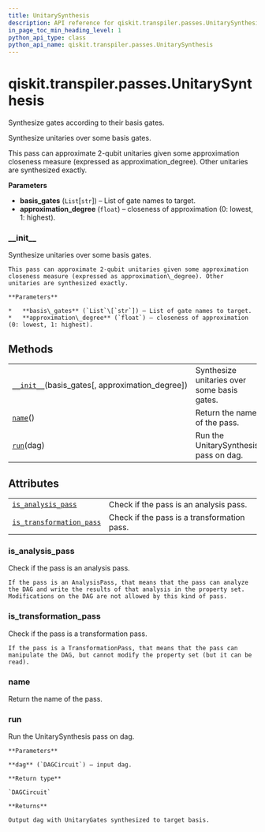 ```yaml
---
title: UnitarySynthesis
description: API reference for qiskit.transpiler.passes.UnitarySynthesis
in_page_toc_min_heading_level: 1
python_api_type: class
python_api_name: qiskit.transpiler.passes.UnitarySynthesis
---
```


# qiskit.transpiler.passes.UnitarySynthesis

<Class id="qiskit.transpiler.passes.UnitarySynthesis" isDedicatedPage={true} github="https://github.com/qiskit/qiskit/tree/stable/0.17/qiskit/transpiler/passes/synthesis/unitary_synthesis.py" signature="UnitarySynthesis(basis_gates, approximation_degree=1)">
  Synthesize gates according to their basis gates.

  Synthesize unitaries over some basis gates.

  This pass can approximate 2-qubit unitaries given some approximation closeness measure (expressed as approximation\_degree). Other unitaries are synthesized exactly.

  **Parameters**

  *   **basis\_gates** (`List`\[`str`]) – List of gate names to target.
  *   **approximation\_degree** (`float`) – closeness of approximation (0: lowest, 1: highest).

  ### \_\_init\_\_

  <Function id="qiskit.transpiler.passes.UnitarySynthesis.__init__" signature="__init__(basis_gates, approximation_degree=1)">
    Synthesize unitaries over some basis gates.

    This pass can approximate 2-qubit unitaries given some approximation closeness measure (expressed as approximation\_degree). Other unitaries are synthesized exactly.

    **Parameters**

    *   **basis\_gates** (`List`\[`str`]) – List of gate names to target.
    *   **approximation\_degree** (`float`) – closeness of approximation (0: lowest, 1: highest).
  </Function>

  ## Methods

  |                                                                                                                                                                |                                             |
  | -------------------------------------------------------------------------------------------------------------------------------------------------------------- | ------------------------------------------- |
  | [`__init__`](#qiskit.transpiler.passes.UnitarySynthesis.__init__ "qiskit.transpiler.passes.UnitarySynthesis.__init__")(basis\_gates\[, approximation\_degree]) | Synthesize unitaries over some basis gates. |
  | [`name`](#qiskit.transpiler.passes.UnitarySynthesis.name "qiskit.transpiler.passes.UnitarySynthesis.name")()                                                   | Return the name of the pass.                |
  | [`run`](#qiskit.transpiler.passes.UnitarySynthesis.run "qiskit.transpiler.passes.UnitarySynthesis.run")(dag)                                                   | Run the UnitarySynthesis pass on dag.       |

  ## Attributes

  |                                                                                                                                                                  |                                             |
  | ---------------------------------------------------------------------------------------------------------------------------------------------------------------- | ------------------------------------------- |
  | [`is_analysis_pass`](#qiskit.transpiler.passes.UnitarySynthesis.is_analysis_pass "qiskit.transpiler.passes.UnitarySynthesis.is_analysis_pass")                   | Check if the pass is an analysis pass.      |
  | [`is_transformation_pass`](#qiskit.transpiler.passes.UnitarySynthesis.is_transformation_pass "qiskit.transpiler.passes.UnitarySynthesis.is_transformation_pass") | Check if the pass is a transformation pass. |

  ### is\_analysis\_pass

  <Function id="qiskit.transpiler.passes.UnitarySynthesis.is_analysis_pass" signature="property is_analysis_pass">
    Check if the pass is an analysis pass.

    If the pass is an AnalysisPass, that means that the pass can analyze the DAG and write the results of that analysis in the property set. Modifications on the DAG are not allowed by this kind of pass.
  </Function>

  ### is\_transformation\_pass

  <Function id="qiskit.transpiler.passes.UnitarySynthesis.is_transformation_pass" signature="property is_transformation_pass">
    Check if the pass is a transformation pass.

    If the pass is a TransformationPass, that means that the pass can manipulate the DAG, but cannot modify the property set (but it can be read).
  </Function>

  ### name

  <Function id="qiskit.transpiler.passes.UnitarySynthesis.name" signature="name()">
    Return the name of the pass.
  </Function>

  ### run

  <Function id="qiskit.transpiler.passes.UnitarySynthesis.run" signature="run(dag)">
    Run the UnitarySynthesis pass on dag.

    **Parameters**

    **dag** (`DAGCircuit`) – input dag.

    **Return type**

    `DAGCircuit`

    **Returns**

    Output dag with UnitaryGates synthesized to target basis.
  </Function>
</Class>

